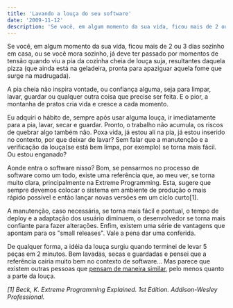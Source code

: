 ```yaml
---
title: 'Lavando a louça do seu software'
date: '2009-11-12'
description: 'Se você, em algum momento da sua vida, ficou mais de 2 ou 3 dias sozinho em casa, ou se você mora sozinho, já deve ter passado por momentos de tensão quando viu a pia da cozinha cheia de louça suja'
---
```


Se você, em algum momento da sua vida, ficou mais de 2 ou 3 dias sozinho em casa, ou se você mora sozinho, já deve ter passado por momentos de tensão quando viu a pia da cozinha cheia de louça suja, resultantes daquela pizza (que ainda está na geladeira, pronta para apaziguar aquela fome que surge na madrugada).

A pia cheia não inspira vontade, ou confiança alguma, seja para limpar, lavar, guardar ou qualquer outra coisa que precise ser feita. E o pior, a montanha de pratos cria vida e cresce a cada momento.

Eu adquiri o hábito de, sempre após usar alguma louça, ir imediatamente para a pia, lavar, secar e guardar. Pronto, o trabalho não acumula, os riscos de quebrar algo também não. Poxa vida, já estou alí na pia, já estou inserido no contexto, por que deixar de lavar? Sem falar que a manutenção e a verificação da louça(se está bem limpa, por exemplo) se torna mais fácil. Ou estou enganado?

Aonde entra o software nisso? Bom, se pensarmos no processo de software como um todo, existe uma referência que, ao meu ver, se torna muito clara, principalmente na Extreme Programming. Esta, sugere que sempre devemos colocar o sistema em ambiente de produção o mais rápido possível e então lançar novas versões em um ciclo curto[1].

A manutenção, caso necessária, se torna mais fácil e pontual, o tempo de deploy e a adaptação dos usuário diminuem, o desenvolvedor se torna mais confiante para fazer alterações. Enfim, existem uma série de vantagens que apontam para os "small releases". Vale a pena dar uma conferida.

De qualquer forma, a idéia da louça surgiu quando terminei de levar 5 peças em 2 minutos. Bem lavadas, secas e guardadas e pensei que a referência cairia muito bem no contexto de software... Mas parece que existem outras pessoas que [pensam de maneira similar](http://tenhundfeld.org/blog/post/2009/01/31/Wash-First-Cooking.aspx), pelo menos quanto a parte da louça.

_[1] Beck, K. Extreme Programming Explained. 1st Edition. Addison-Wesley Professional._
